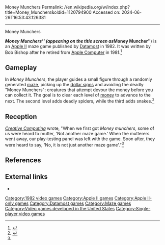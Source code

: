 Money Munchers
Permalink: //en.wikipedia.org/w/index.php?title=Money_Munchers&oldid=1120794900
Accessed on: 2024-06-26T16:53:43.126381



------
Money Munchers
{{refimprove|date=November 2018}}
{{Short description|1982 video game}}
{{Infobox video game
|title = Money Munchers
|image = Money Munchers cover.png
|caption = Cover art
|publisher = [[Datamost]]
|designer = Bob Bishop
|engine = 
|released = 1982
|genre = [[List of maze video games|Maze]]
|modes = [[Single-player video game|Single-player]]
|platforms = [[Apple II]]
}}

'''''Money Munchers''''' (appearing on the title screen as '''''Money Muncher''''') is an [[Apple II]] maze game published by [[Datamost]] in 1982. It was written by Bob Bishop after he retired from [[Apple Inc.|Apple Computer]] in 1981.<ref name="call">{{cite web |title=Famed Apple Programmer Bob Bishop Passes Away |url=https://www.callapple.org/vintage-apple-computers/apple-ii/famed-apple-programmer-bob-bishop-passes-away/ |website=Call A.P.P.L.E. |date=November 14, 2014}}</ref>

==Gameplay==
In ''Money Munchers'', the player guides a small figure through a randomly generated [[maze]], picking up the [[dollar sign]]s and avoiding the deadly "Money Munchers": creatures that attempt devour the money before you can collect it. The goal is to clear each level of [[money]] to advance to the next. The second level adds deadly spiders, while the third adds snakes.<ref name="ahl">{{cite journal |last1=Ahl |first1=David H. |title=Apple Arcade Games |journal=Creative Computing |date=February 1983 |volume=9 |issue=2 |page=88 |url=https://www.atarimagazines.com/creative/v9n2/88_Apple_arcade_games.php}}</ref>

==Reception==
''[[Creative Computing]]'' wrote, "When we first got ''Money munchers'', some of us were heard to mutter, 'Not another maze game.' When the mutterers went away, our play-testing panel was left with the game. Soon after, they were heard to say, 'No, it is not just another maze game'."<ref name=ahl/>

==References==
{{reflist}}

==External links==
*{{internet archive game|a2woz_Money_Munchers_1982_Datamost}}

[[Category:1982 video games]]
[[Category:Apple II games]]
[[Category:Apple II-only games]]
[[Category:Datamost games]]
[[Category:Maze games]]
[[Category:Video games developed in the United States]]
[[Category:Single-player video games]]


{{maze-videogame-stub}}